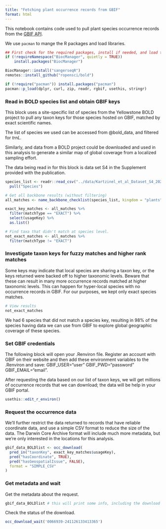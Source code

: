 ```yaml
---
title: "Fetching plant occurrence records from GBIF"
format: html
---
```


This notebook contains code used to pull plant species occurrence records from the [GBIF API](https://techdocs.gbif.org/en/openapi/).

We use `pacman` to mange the R packages and load libraries.

```r
## First check for the required packages, install if needed, and load the libraries.
if (!requireNamespace("BiocManager", quietly = TRUE))
    install.packages("BiocManager")

BiocManager::install("sangerseqR")
remotes::install_github("ropensci/bold")

if (!require("pacman")) install.packages("pacman")
pacman::p_load(dplyr, curl, zip, readr, rgbif, usethis, stringr)
```

### Read in BOLD species list and obtain GBIF keys

This block uses a site-specific list of species from the Yellowstone BOLD project to pull any taxon keys for those species hosted on GBIF, matched by exact scientific names.

The list of species we used can be accessed from @bold_data, and filtered for *trnL.*

Similarly, and data from a BOLD project could be downloaded and used in this analysis to generate a similar map of global coverage from a localized sampling effort.

The data being read in for this block is data set S4 in the Supplement provided with the publication.

```r
species_list <- readr::read_csv("../data/Kartzinel_et_al_Dataset_S4_20241030.csv") %>%
  pull("Species")

# Get all backbone results (without filtering)
all_matches <- name_backbone_checklist(species_list, kingdom = "plants")

exact_key_matches <- all_matches %>%
  filter(matchType == "EXACT") %>%
  select(usageKey) %>%
  as.list()

# Find taxa that didn't match at species level.
not_exact_matches <- all_matches %>%
  filter(matchType != "EXACT")
```

### Investigate taxon keys for fuzzy matches and higher rank matches

Some keys may indicate that local species are sharing a taxon key, or the keys returned were backed off to higher taxonomic levels. Beware that these can result in many more occurrence records matched at higher taxonomic levels. This can happen for hyper-local species with no occurrence records in GBIF. For our purposes, we kept only exact species matches.

```r
# View results
not_exact_matches
```

We had 6 species that did not match a species key, resulting in 98% of the species having data we can use from GBIF to explore global geographic coverage of these species.

### Set GBIF credentials

The following block will open your .Renviron file. Register an account with GBIF on their website and then add these environment variables to the .Renviron and save: GBIF_USER="user" GBIF_PWD="password" GBIF_EMAIL="email".

After requesting the data based on our list of taxon keys, we will get millions of occurrence records that we can download; the data will be help in your GBIF portal.

```r
usethis::edit_r_environ()
```

### Request the occurrence data

We'll further restrict the data returned to records that have reliable coordinate data, and use a simple CSV format to reduce the size of the data. The Darwin Core Archive format will include much more metadata, but we're only interested in the locations for this analysis.

```r
gbif_data_BOLDlist <- occ_download(
  pred_in("taxonKey", exact_key_matches$usageKey),
  pred("hasCoordinate", TRUE),
  pred("hasGeospatialIssue", FALSE),
  format = "SIMPLE_CSV"
)
```

### Get metadata and wait

Get the metadata about the request.

```r
gbif_data_BOLDlist # this will print some info, including the download ID we need to check on the job
```

Check the status of the download.

```r
occ_download_wait('0066939-241126133413365')
```
